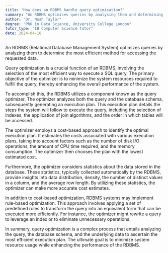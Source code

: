 ```yaml
---
title: "How does an RDBMS handle query optimisation?"
summary: "An RDBMS optimises queries by analysing them and determining the most efficient way to access the requested data."
author: "Dr. Noah Taylor"
degree: "PhD in Data Science, University College London"
tutor_type: "IB Computer Science Tutor"
date: 2024-04-10
---
```


An RDBMS (Relational Database Management System) optimizes queries by analyzing them to determine the most efficient method for accessing the requested data.

Query optimization is a crucial function of an RDBMS, involving the selection of the most efficient way to execute a SQL query. The primary objective of the optimizer is to minimize the system resources required to fulfill the query, thereby enhancing the overall performance of the system.

To accomplish this, the RDBMS utilizes a component known as the query optimizer. The optimizer analyzes both the query and the database schema, subsequently generating an execution plan. This execution plan details the steps the system will follow to execute the query, including the selection of indexes, the application of join algorithms, and the order in which tables will be accessed.

The optimizer employs a cost-based approach to identify the optimal execution plan. It estimates the costs associated with various execution plans, taking into account factors such as the number of disk I/O operations, the amount of CPU time required, and the memory consumption. The optimizer then chooses the plan with the lowest estimated cost.

Furthermore, the optimizer considers statistics about the data stored in the database. These statistics, typically collected automatically by the RDBMS, provide insights into data distribution, density, the number of distinct values in a column, and the average row length. By utilizing these statistics, the optimizer can make more accurate cost estimates.

In addition to cost-based optimization, RDBMS systems may implement rule-based optimization. This approach involves applying a set of predefined rules to transform the query into an equivalent form that can be executed more efficiently. For instance, the optimizer might rewrite a query to leverage an index or to eliminate unnecessary operations.

In summary, query optimization is a complex process that entails analyzing the query, the database schema, and the underlying data to ascertain the most efficient execution plan. The ultimate goal is to minimize system resource usage while enhancing the performance of the RDBMS.
    